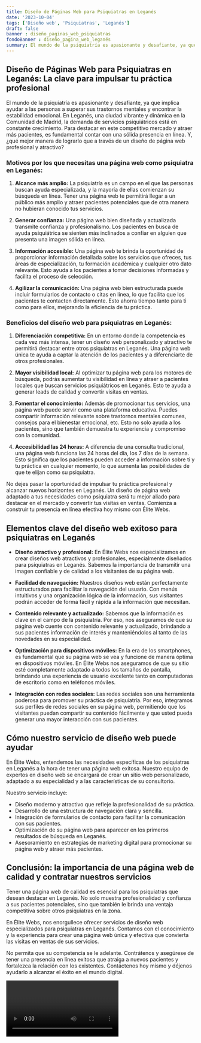 ```yaml
---
title: Diseño de Páginas Web para Psiquiatras en Leganés
date: '2023-10-04'
tags: ['Diseño web', 'Psiquiatras', 'Leganés']
draft: false
banner : diseño_paginas_web_psiquiatras
fondoBanner : diseño_pagina_web_leganés
summary: El mundo de la psiquiatría es apasionante y desafiante, ya que implica ayudar a las personas a superar sus trastornos mentales y encontrar la estabilidad emocional. En Leganés, una ciudad vibrante y dinámica en la Comunidad de Madrid, la demanda de servicios psiquiátricos está en constante crecimiento. Para destacar en este competitivo mercado y atraer más pacientes, es fundamental contar con una sólida presencia en línea. Y, ¿qué mejor manera de lograrlo que a través de un diseño de página web profesional y atractivo?
---
```


## Diseño de Páginas Web para Psiquiatras en Leganés: La clave para impulsar tu práctica profesional

El mundo de la psiquiatría es apasionante y desafiante, ya que implica ayudar a las personas a superar sus trastornos mentales y encontrar la estabilidad emocional. En Leganés, una ciudad vibrante y dinámica en la Comunidad de Madrid, la demanda de servicios psiquiátricos está en constante crecimiento. Para destacar en este competitivo mercado y atraer más pacientes, es fundamental contar con una sólida presencia en línea. Y, ¿qué mejor manera de lograrlo que a través de un diseño de página web profesional y atractivo?

### Motivos por los que necesitas una página web como psiquiatra en Leganés:

1. **Alcance más amplio:** La psiquiatría es un campo en el que las personas buscan ayuda especializada, y la mayoría de ellas comienzan su búsqueda en línea. Tener una página web te permitirá llegar a un público más amplio y atraer pacientes potenciales que de otra manera no hubieran conocido tus servicios.

2. **Generar confianza:** Una página web bien diseñada y actualizada transmite confianza y profesionalismo. Los pacientes en busca de ayuda psiquiátrica se sienten más inclinados a confiar en alguien que presenta una imagen sólida en línea.

3. **Información accesible:** Una página web te brinda la oportunidad de proporcionar información detallada sobre los servicios que ofreces, tus áreas de especialización, tu formación académica y cualquier otro dato relevante. Esto ayuda a los pacientes a tomar decisiones informadas y facilita el proceso de selección.

4. **Agilizar la comunicación:** Una página web bien estructurada puede incluir formularios de contacto o citas en línea, lo que facilita que los pacientes te contacten directamente. Esto ahorra tiempo tanto para ti como para ellos, mejorando la eficiencia de tu práctica.

### Beneficios del diseño web para psiquiatras en Leganés:

1. **Diferenciación competitiva:** En un entorno donde la competencia es cada vez más intensa, tener un diseño web personalizado y atractivo te permitirá destacar entre otros psiquiatras en Leganés. Una página web única te ayuda a captar la atención de los pacientes y a diferenciarte de otros profesionales.

2. **Mayor visibilidad local:** Al optimizar tu página web para los motores de búsqueda, podrás aumentar tu visibilidad en línea y atraer a pacientes locales que buscan servicios psiquiátricos en Leganés. Esto te ayuda a generar leads de calidad y convertir visitas en ventas.

3. **Fomentar el conocimiento:** Además de promocionar tus servicios, una página web puede servir como una plataforma educativa. Puedes compartir información relevante sobre trastornos mentales comunes, consejos para el bienestar emocional, etc. Esto no solo ayuda a los pacientes, sino que también demuestra tu experiencia y compromiso con la comunidad.

4. **Accesibilidad las 24 horas:** A diferencia de una consulta tradicional, una página web funciona las 24 horas del día, los 7 días de la semana. Esto significa que los pacientes pueden acceder a información sobre ti y tu práctica en cualquier momento, lo que aumenta las posibilidades de que te elijan como su psiquiatra.

No dejes pasar la oportunidad de impulsar tu práctica profesional y alcanzar nuevos horizontes en Leganés. Un diseño de página web adaptado a tus necesidades como psiquiatra será tu mejor aliado para destacar en el mercado y convertir tus visitas en ventas. Comienza a construir tu presencia en línea efectiva hoy mismo con Élite Webs.

<GifSeo />

<Cta />

## Elementos clave del diseño web exitoso para psiquiatras en Leganés

- **Diseño atractivo y profesional:** En Élite Webs nos especializamos en crear diseños web atractivos y profesionales, especialmente diseñados para psiquiatras en Leganés. Sabemos la importancia de transmitir una imagen confiable y de calidad a los visitantes de su página web.

- **Facilidad de navegación:** Nuestros diseños web están perfectamente estructurados para facilitar la navegación del usuario. Con menús intuitivos y una organización lógica de la información, sus visitantes podrán acceder de forma fácil y rápida a la información que necesitan.

- **Contenido relevante y actualizado:** Sabemos que la información es clave en el campo de la psiquiatría. Por eso, nos aseguramos de que su página web cuente con contenido relevante y actualizado, brindando a sus pacientes información de interés y manteniéndolos al tanto de las novedades en su especialidad.

- **Optimización para dispositivos móviles:** En la era de los smartphones, es fundamental que su página web se vea y funcione de manera óptima en dispositivos móviles. En Élite Webs nos aseguramos de que su sitio esté completamente adaptado a todos los tamaños de pantalla, brindando una experiencia de usuario excelente tanto en computadoras de escritorio como en teléfonos móviles.

- **Integración con redes sociales:** Las redes sociales son una herramienta poderosa para promover su práctica de psiquiatría. Por eso, integramos sus perfiles de redes sociales en su página web, permitiendo que los visitantes puedan compartir su contenido fácilmente y que usted pueda generar una mayor interacción con sus pacientes.

## Cómo nuestro servicio de diseño web puede ayudar

En Élite Webs, entendemos las necesidades específicas de los psiquiatras en Leganés a la hora de tener una página web exitosa. Nuestro equipo de expertos en diseño web se encargará de crear un sitio web personalizado, adaptado a su especialidad y a las características de su consultorio.

Nuestro servicio incluye:

- Diseño moderno y atractivo que refleje la profesionalidad de su práctica.
- Desarrollo de una estructura de navegación clara y sencilla.
- Integración de formularios de contacto para facilitar la comunicación con sus pacientes.
- Optimización de su página web para aparecer en los primeros resultados de búsqueda en Leganés.
- Asesoramiento en estrategias de marketing digital para promocionar su página web y atraer más pacientes.

## Conclusión: la importancia de una página web de calidad y contratar nuestros servicios

Tener una página web de calidad es esencial para los psiquiatras que desean destacar en Leganés. No solo muestra profesionalidad y confianza a sus pacientes potenciales, sino que también le brinda una ventaja competitiva sobre otros psiquiatras en la zona.

En Élite Webs, nos enorgullece ofrecer servicios de diseño web especializados para psiquiatras en Leganés. Contamos con el conocimiento y la experiencia para crear una página web única y efectiva que convierta las visitas en ventas de sus servicios.

No permita que su competencia se le adelante. Contrátenos y asegúrese de tener una presencia en línea exitosa que atraiga a nuevos pacientes y fortalezca la relación con los existentes. Contáctenos hoy mismo y déjenos ayudarlo a alcanzar el éxito en el mundo digital.

<Video />

<CtaBot job='Psiquiatras' city='Leganés'/>

<Gmaps query='Leganés+españa+maps' />